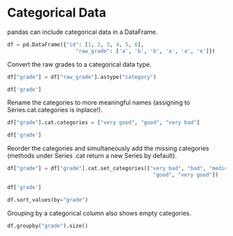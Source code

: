 # Categorical Data
pandas can include categorical data in a DataFrame.



```python
df = pd.DataFrame({"id": [1, 2, 3, 4, 5, 6],
                      "raw_grade": ['a', 'b', 'b', 'a', 'a', 'e']}) 
```

Convert the raw grades to a categorical data type.




```python
df["grade"] = df["raw_grade"].astype("category")
```


```python
df['grade']
```

Rename the categories to more meaningful names (assigning to Series.cat.categories is inplace!).


```python
df["grade"].cat.categories = ["very good", "good", "very bad"]
```


```python
df['grade']
```

Reorder the categories and simultaneously add the missing categories (methods under Series .cat return a new Series by default).


```python
df["grade"] = df["grade"].cat.set_categories(["very bad", "bad", "medium",
                                               "good", "very good"])

```


```python
df['grade']
```


```python
df.sort_values(by="grade")
```

Grouping by a categorical column also shows empty categories.


```python
df.groupby("grade").size()

```
